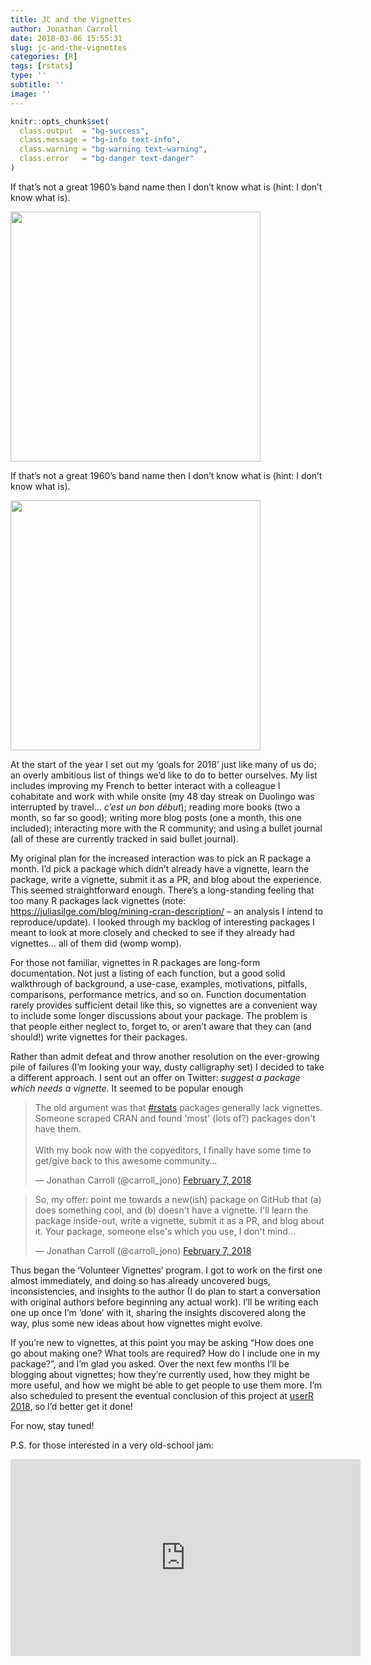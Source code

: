 ```yaml
---
title: JC and the Vignettes
author: Jonathan Carroll
date: 2018-03-06 15:55:31
slug: jc-and-the-vignettes
categories: [R]
tags: [rstats]
type: ''
subtitle: ''
image: ''
---
```


```r
knitr::opts_chunk$set(
  class.output  = "bg-success",
  class.message = "bg-info text-info",
  class.warning = "bg-warning text-warning",
  class.error   = "bg-danger text-danger"
)
```

If that's not a great 1960's band name then I don't know what is (hint: I don't know what is).

[![](/post/2018-03-06-jc-and-the-vignettes_files/marvelettes.jpg){width=400}](https://www.billboard.com/music/the-marvelettes)

<!--more-->

If that's not a great 1960's band name then I don't know what is (hint: I don't know what is).

[![](/post/2018-03-06-jc-and-the-vignettes_files/marvelettes.jpg){width=400}](https://www.billboard.com/music/the-marvelettes)

At the start of the year I set out my 'goals for 2018' just like many of us do; an overly ambitious list of things we'd like to do to better ourselves. My list includes improving my French to better interact with a colleague I cohabitate and work with while onsite (my 48 day streak on Duolingo was interrupted by travel... _c'est un bon début_); reading more books (two a month, so far so good); writing more blog posts (one a month, this one included); interacting more with the R community; and using a bullet journal (all of these are currently tracked in said bullet journal). 

My original plan for the increased interaction was to pick an R package a month. I'd pick a package which didn't already have a vignette, learn the package, write a vignette, submit it as a PR, and blog about the experience. This seemed straightforward enough. There's a long-standing feeling that too many R packages lack vignettes (note: [https://juliasilge.com/blog/mining-cran-description/](https://juliasilge.com/blog/mining-cran-description/) -- an analysis I intend to reproduce/update). I looked through my backlog of interesting packages I meant to look at more closely and checked to see if they already had vignettes... all of them did (womp womp).

For those not familiar, vignettes in R packages are long-form documentation. Not just a listing of each function, but a good solid walkthrough of background, a use-case, examples, motivations, pitfalls, comparisons, performance metrics, and so on. Function documentation rarely provides sufficient detail like this, so vignettes are a convenient way to include some longer discussions about your package. The problem is that people either neglect to, forget to, or aren't aware that they can (and should!) write vignettes for their packages. 

Rather than admit defeat and throw another resolution on the ever-growing pile of failures (I'm looking your way, dusty calligraphy set) I decided to take a different approach. I sent out an offer on Twitter: _suggest a package which needs a vignette_. It seemed to be popular enough

<blockquote class="twitter-tweet" data-lang="en"><p lang="en" dir="ltr">The old argument was that <a href="https://twitter.com/hashtag/rstats?src=hash&amp;ref_src=twsrc%5Etfw">#rstats</a> packages generally lack vignettes. Someone scraped CRAN and found &#39;most&#39; (lots of?) packages don&#39;t have them.<br><br>With my book now with the copyeditors, I finally have some time to get/give back to this awesome community...</p>&mdash; Jonathan Carroll (@carroll_jono) <a href="https://twitter.com/carroll_jono/status/961139524901527552?ref_src=twsrc%5Etfw">February 7, 2018</a></blockquote>
<script async src="https://platform.twitter.com/widgets.js" charset="utf-8"></script>

<blockquote class="twitter-tweet" data-lang="en"><p lang="en" dir="ltr">So, my offer: point me towards a new(ish) package on GitHub that (a) does something cool, and (b) doesn&#39;t have a vignette. I&#39;ll learn the package inside-out, write a vignette, submit it as a PR, and blog about it. Your package, someone else&#39;s which you use, I don&#39;t mind...</p>&mdash; Jonathan Carroll (@carroll_jono) <a href="https://twitter.com/carroll_jono/status/961139533701054464?ref_src=twsrc%5Etfw">February 7, 2018</a></blockquote>
<script async src="https://platform.twitter.com/widgets.js" charset="utf-8"></script>

Thus began the 'Volunteer Vignettes' program. I got to work on the first one almost immediately, and doing so has already uncovered bugs, inconsistencies, and insights to the author (I do plan to start a conversation with original authors before beginning any actual work). I'll be writing each one up once I'm 'done' with it, sharing the insights discovered along the way, plus some new ideas about how vignettes might evolve.

If you're new to vignettes, at this point you may be asking "How does one go about making one? What tools are required? How do I include one in my package?", and I'm glad you asked. Over the next few months I'll be blogging about vignettes; how they're currently used, how they might be more useful, and how we might be able to get people to use them more. I'm also scheduled to present the eventual conclusion of this project at [userR 2018](https://user2018.r-project.org/), so I'd better get it done!

For now, stay tuned!

P.S. for those interested in a very old-school jam:

<iframe width="560" height="315" src="https://www.youtube.com/embed/425GpjTSlS4?rel=0" frameborder="0" allow="autoplay; encrypted-media" allowfullscreen></iframe>
